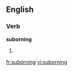 ==English==

===Verb===
'''suborning'''

# {{present participle of|[[suborn]]}}

[[fr:suborning]]
[[vi:suborning]]